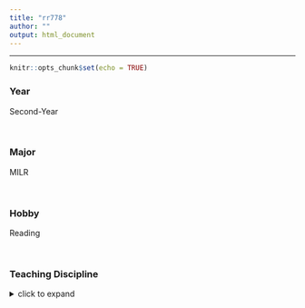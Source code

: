 ```yaml
---
title: "rr778"
author: ""
output: html_document
---
```


<hr>

```r
knitr::opts_chunk$set(echo = TRUE)
```

### Year

Second-Year

<br>

### Major

MILR

<br>

### Hobby

Reading

<br>

### Teaching Discipline
<details>
  <summary>click to expand</summary>
- Magic Trick 
<br>
- Editing Resume Tips
</details>
